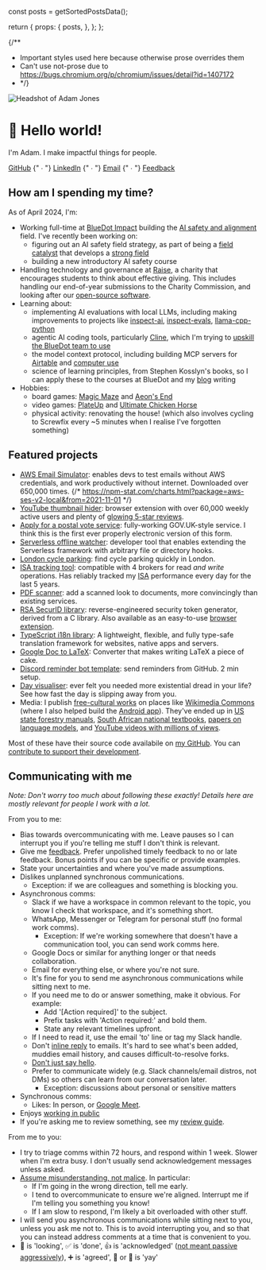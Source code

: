 
  const posts = getSortedPostsData();

  return {
    props: {
      posts,
    },
  };
};

<Head>
  <title>Adam Jones</title>
</Head>
<AdamJsonLd />

{/**
 * Important styles used here because otherwise prose overrides them
 * Can't use not-prose due to https://bugs.chromium.org/p/chromium/issues/detail?id=1407172
 * */}
<div className='flex flex-col md:flex-row gap-4 md:gap-8'>
  <div className='w-48'>
    <ClickCounter
      clickee='Adam'
      messages={{
        5: 'Oh nice, you found this!',
        10: 'I guess the curiosity would get me too.',
        25: 'Is continuing really a good use of time?',
        50: 'Do you want to stop now?',
        100: 'No? Ok, well keep going if you must.',
        200: 'Do you wonder how many other people have found this?',
        300: 'FYI for tomorrow, this may help: https://www.nhs.uk/conditions/repetitive-strain-injury-rsi/',
        400: 'Wow, you don\'t give up do you?',
        500: 'Okay, that\'s the end. Unless you want to keep going for a very long time.',
        1000000: 'Ahh, so I see that either:\n1. You know how to debug software.\n2. You have an insane amount of free time, and aren\'t spending it wisely.',
      }}>
      <Image
        className='rounded-2xl hover:scale-105 hover:-rotate-3 active:scale-95 hover:shadow-sm transition-all !my-0'
        src='/images/profile-pic.webp'
        alt='Headshot of Adam Jones'
        width={288}
        height={288}
        priority
      />
    </ClickCounter>
  </div>
  <div className='flex-1 md:self-center'>
    <h1 className='!text-3xl md:!text-5xl !mb-0'><span className='animate-wave-in inline-block [animation-delay:200ms]'>👋</span> Hello world!</h1>
    <p className='md:!text-3xl !text-xl !my-2 md:!my-4'>I'm Adam. I make impactful things for people.</p>
    <p className='!text-xl'>
      <a href='https://github.com/domdomegg'>GitHub</a>
      {" ∙ "}
      <a href='https://linkedin.com/in/domdomegg/'>LinkedIn</a>
      {" ∙ "}
      <a href='mailto:domdomegg+adamjones.me@gmail.com'>Email</a>
      {" ∙ "}
      <a href='/feedback'>Feedback</a>
    </p>
  </div>
</div>

<NewBlogArticlePromo posts={props.posts} />

## How am I spending my time?

As of April 2024, I'm:

- Working full-time at [BlueDot Impact](https://bluedot.org/) building the [AI safety and alignment](https://aisafetyfundamentals.com/blog/what-is-ai-alignment) field. I've recently been working on:
  - figuring out an AI safety field strategy, as part of being a [field catalyst](https://ssir.org/articles/entry/field_catalysts) that develops a [strong field](https://www.bridgespan.org/getmedia/16a72306-0675-4abd-9439-fbf6c0373e9b/strong-field-framework.pdf)
  - building a new introductory AI safety course
- Handling technology and governance at [Raise](https://www.joinraise.org/), a charity that encourages students to think about effective giving. This includes handling our end-of-year submissions to the Charity Commission, and looking after our [open-source software](https://github.com/raisenational).
- Learning about:
  - implementing AI evaluations with local LLMs, including making improvements to projects like [inspect-ai](https://github.com/UKGovernmentBEIS/inspect_ai/pulls?q=is%3Apr+author%3Adomdomegg), [inspect-evals](https://github.com/UKGovernmentBEIS/inspect_evals/pull/21), [llama-cpp-python](https://github.com/abetlen/llama-cpp-python/pulls?q=is%3Apr+author%3Adomdomegg)
  - agentic AI coding tools, particularly [Cline](https://github.com/cline/cline), which I'm trying to [upskill the BlueDot team to use](https://www.youtube.com/playlist?list=PLqUl_YPWTmuJahSpi_PUDj55AtEi2edax)
  - the model context protocol, including building MCP servers for [Airtable](https://github.com/domdomegg/airtable-mcp-server) and [computer use](https://github.com/domdomegg/computer-use-mcp/)
  - science of learning principles, from Stephen Kosslyn's books, so I can apply these to the courses at BlueDot and my [blog](./blog/) writing
- Hobbies:
  - board games: [Magic Maze](https://boardgamegeek.com/boardgame/209778/magic-maze) and [Aeon's End](https://boardgamegeek.com/boardgame/191189/aeons-end)
  - video games: [PlateUp](https://store.steampowered.com/app/1599600/PlateUp/) and [Ultimate Chicken Horse](https://store.steampowered.com/app/386940/Ultimate_Chicken_Horse/)
  - physical activity: renovating the house! (which also involves cycling to Screwfix every ~5 minutes when I realise I've forgotten something)

## Featured projects

- [AWS Email Simulator](https://github.com/domdomegg/aws-ses-v2-local): enables devs to test emails without AWS credentials, and work productively without internet. Downloaded over 650,000 times. {/* https://npm-stat.com/charts.html?package=aws-ses-v2-local&from=2021-11-01 */}
- [YouTube thumbnail hider](https://chromewebstore.google.com/detail/hide-youtube-thumbnails/phmcfcbljjdlomoipaffekhgfnpndbef): browser extension with over 60,000 weekly active users and plenty of [glowing 5-star reviews](https://chromewebstore.google.com/detail/hide-youtube-thumbnails/phmcfcbljjdlomoipaffekhgfnpndbef/reviews).
- [Apply for a postal vote service](./postal-vote/): fully-working GOV.UK-style service. I think this is the first ever properly electronic version of this form.
- [Serverless offline watcher](https://www.npmjs.com/package/serverless-offline-watcher): developer tool that enables extending the Serverless framework with arbitrary file or directory hooks.
- [London cycle parking](./london-cycle-parking/): find cycle parking quickly in London.
- [ISA tracking tool](https://github.com/domdomegg/halifax-share-dealing-sdk): compatible with 4 brokers for read _and write_ operations. Has reliably tracked my [ISA](https://www.gov.uk/individual-savings-accounts) performance every day for the last 5 years.
- [PDF scanner](./pdf-scanner): add a scanned look to documents, more convincingly than existing services.
- [RSA SecurID library](https://github.com/domdomegg/rsa-securid): reverse-engineered security token generator, derived from a C library. Also available as an easy-to-use [browser extension](https://github.com/domdomegg/rsa-securid-browser-extension).
- [TypeScript i18n library](https://github.com/domdomegg/ts-i18n): A lightweight, flexible, and fully type-safe translation framework for websites, native apps and servers.
- [Google Doc to LaTeX](./gdoc2latex-gui): Converter that makes writing LaTeX a piece of cake.
- [Discord reminder bot template](https://github.com/domdomegg/discord-reminder-template): send reminders from GitHub. 2 min setup.
- [Day visualiser](./oneday): ever felt you needed more existential dread in your life? See how fast the day is slipping away from you.
- Media: I publish [free-cultural works](https://creativecommons.org/share-your-work/public-domain/freeworks/) on places like [Wikimedia Commons](https://commons.wikimedia.org/wiki/User:Domdomegg) (where I also helped build the [Android app](https://commons-app.github.io/)). They've ended up in [US state forestry manuals](https://vtechworks.lib.vt.edu/bitstream/handle/10919/102139/2020TreeStewardManualver03.pdf#page=8), [South African national textbooks](https://dinwiddiehighschool.co.za/wp-content/uploads/2020/11/grd-11-textbook.pdf#page=12), [papers on language models](https://doi.org/10.1093/nar/gkac278), and [YouTube videos with millions of views](https://www.youtube.com/watch?t=10&v=w_CYwd6cHUA).

Most of these have their source code availabile on [my GitHub](https://github.com/domdomegg). You can [contribute to support their development](./sponsor/).

## Communicating with me

_Note: Don't worry too much about following these exactly! Details here are mostly relevant for people I work with a lot._

From you to me:

- Bias towards overcommunicating with me. Leave pauses so I can interrupt you if you're telling me stuff I don't think is relevant.
- Give me [feedback](./feedback/). Prefer unpolished timely feedback to no or late feedback. Bonus points if you can be specific or provide examples.
- State your uncertainties and where you've made assumptions.
- Dislikes unplanned synchronous communications.
  - Exception: if we are colleagues and something is blocking you.
- Asynchronous comms:
  - Slack if we have a workspace in common relevant to the topic, you know I check that workspace, and it's something short.
  - WhatsApp, Messenger or Telegram for personal stuff (no formal work comms).
    - Exception: If we're working somewhere that doesn't have a communication tool, you can send work comms here.
  - Google Docs or similar for anything longer or that needs collaboration.
  - Email for everything else, or where you're not sure.
  - It's fine for you to send me asynchronous communications while sitting next to me.
  - If you need me to do or answer something, make it obvious. For example:
    - Add '[Action required]' to the subject.
    - Prefix tasks with 'Action required:' and bold them.
    - State any relevant timelines upfront.
  - If I need to read it, use the email 'to' line or tag my Slack handle.
  - Don't [inline reply](https://ssw.com.au/rules/email-avoid-inline/) to emails. It's hard to see what's been added, muddies email history, and causes difficult-to-resolve forks.
  - [Don't just say hello](https://nohello.net/).
  - Prefer to communicate widely (e.g. Slack channels/email distros, not DMs) so others can learn from our conversation later.
    - Exception: discussions about personal or sensitive matters
- Synchronous comms:
  - Likes: In person, or [Google Meet](https://meet.google.com/).
- Enjoys [working in public](https://www.getonbrd.com/blog/public-by-default-how-we-manage-information-visibility-at-get-on-board)
- If you're asking me to review something, see my [review guide](./reviews/).

From me to you:

- I try to triage comms within 72 hours, and respond within 1 week. Slower when I'm extra busy. I don't usually send acknowledgement messages unless asked.
- [Assume misunderstanding, not malice](https://en.wikipedia.org/wiki/Hanlon%27s_razor). In particular:
  - If I'm going in the wrong direction, tell me early.
  - I tend to overcommunicate to ensure we're aligned. Interrupt me if I'm telling you something you know!
  - If I am slow to respond, I'm likely a bit overloaded with other stuff.
- I will send you asynchronous communications while sitting next to you, unless you ask me not to. This is to avoid interrupting you, and so that you can instead address comments at a time that is convenient to you.
- 👀 is 'looking', ✅ is 'done', 👍 is 'acknowledged' ([not meant passive aggressively](https://www.cnet.com/culture/internet/gen-z-youll-have-to-pry-the-hostile-thumbs-up-emoji-from-my-old-dead-hands/)), ➕ is 'agreed', 🙌 or 🎉 is 'yay'
